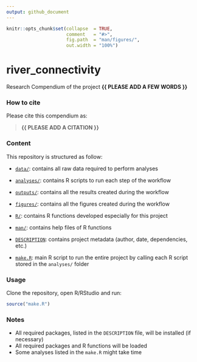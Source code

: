 ```yaml
---
output: github_document
---
```


<!-- README.md is generated from README.Rmd. Please edit that file -->


```r
knitr::opts_chunk$set(collapse  = TRUE,
                      comment   = "#>",
                      fig.path  = "man/figures/",
                      out.width = "100%")
```



# river_connectivity


<!-- badges: start -->
<!-- badges: end -->


Research Compendium of the project **{{ PLEASE ADD A FEW WORDS }}**



### How to cite

Please cite this compendium as: 

> **{{ PLEASE ADD A CITATION }}**



### Content

This repository is structured as follow:

- [`data/`](https://github.com/jacquetclaire/river_connectivity/tree/master/data):
contains all raw data required to perform analyses

- [`analyses/`](https://github.com/jacquetclaire/river_connectivity/tree/master/analyses/):
contains R scripts to run each step of the workflow

- [`outputs/`](https://github.com/jacquetclaire/river_connectivity/tree/master/outputs):
contains all the results created during the workflow

- [`figures/`](https://github.com/jacquetclaire/river_connectivity/tree/master/figures):
contains all the figures created during the workflow

- [`R/`](https://github.com/jacquetclaire/river_connectivity/tree/master/R):
contains R functions developed especially for this project

- [`man/`](https://github.com/jacquetclaire/river_connectivity/tree/master/man):
contains help files of R functions

- [`DESCRIPTION`](https://github.com/jacquetclaire/river_connectivity/tree/master/DESCRIPTION):
contains project metadata (author, date, dependencies, etc.)

- [`make.R`](https://github.com/jacquetclaire/river_connectivity/tree/master/make.R):
main R script to run the entire project by calling each R script stored in the `analyses/` folder



### Usage

Clone the repository, open R/RStudio and run:

```r
source("make.R")
```



### Notes

- All required packages, listed in the `DESCRIPTION` file, will be installed (if necessary)
- All required packages and R functions will be loaded
- Some analyses listed in the `make.R` might take time
